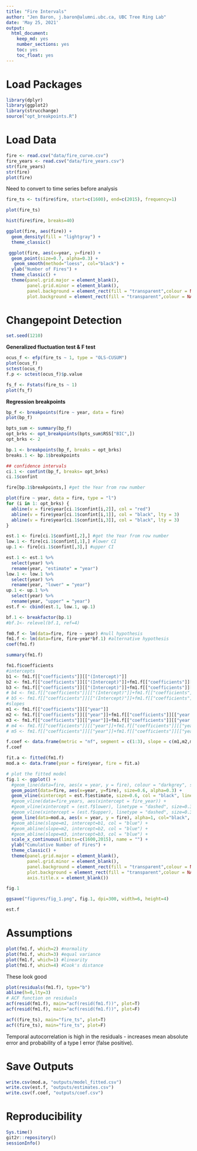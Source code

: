 ```yaml
---
title: "Fire Intervals"
author: "Jen Baron, j.baron@alumni.ubc.ca, UBC Tree Ring Lab"
date: 'May 25, 2021'
output:
  html_document:
    keep_md: yes
    number_sections: yes
    toc: yes
    toc_float: yes
---
```



# Load Packages

```r
library(dplyr)
library(ggplot2)
library(strucchange)
source("opt_breakpoints.R")
```


# Load Data

```r
fire <- read.csv("data/fire_curve.csv")
fire_years <- read.csv("data/fire_years.csv")
str(fire_years)
str(fire)
plot(fire)
```

Need to convert to time series before analysis

```r
fire_ts <- ts(fire$fire, start=c(1600), end=c(2015), frequency=1)

plot(fire_ts)
```
```r
hist(fire$fire, breaks=40)

ggplot(fire, aes(fire)) +
  geom_density(fill = "lightgray") +
  theme_classic()

 ggplot(fire, aes(x=year, y=fire)) +
  geom_point(size=0.7, alpha=0.3) +
   geom_smooth(method="loess", col="black") +
  ylab("Number of Fires") +
  theme_classic() +
  theme(panel.grid.major = element_blank(), 
        panel.grid.minor = element_blank(),
        panel.background = element_rect(fill = "transparent",colour = NA),
        plot.background = element_rect(fill = "transparent",colour = NA))
```

# Changepoint Detection

```r
set.seed(1210)
```



**Generalized fluctuation test & F test**

```r
ocus_f <- efp(fire_ts ~ 1, type = "OLS-CUSUM")
plot(ocus_f)
sctest(ocus_f)
f.p <- sctest(ocus_f)$p.value

fs_f <- Fstats(fire_ts ~ 1)
plot(fs_f)
```

**Regression breakpoints**

```r
bp_f <- breakpoints(fire ~ year, data = fire)
plot(bp_f)
```
```r
bpts_sum <- summary(bp_f)
opt_brks <- opt_breakpoints(bpts_sum$RSS["BIC",])
opt_brks <- 2
```

```r
bp.1 <- breakpoints(bp_f, breaks = opt_brks)
breaks.1 <- bp.1$breakpoints

## confidence intervals
ci.1 <- confint(bp_f, breaks= opt_brks)
ci.1$confint

fire[bp.1$breakpoints,] #get the Year from row number
```

```r
plot(fire ~ year, data = fire, type = "l")
for (i in 1: opt_brks) {
  abline(v = fire$year[ci.1$confint[i,2]], col = "red")
  abline(v = fire$year[ci.1$confint[i,1]], col = "black", lty = 3)
  abline(v = fire$year[ci.1$confint[i,3]], col = "black", lty = 3)
}
```


```r
est.1 <- fire[ci.1$confint[,2],] #get the Year from row number
low.1 <- fire[ci.1$confint[,1],] #lower CI
up.1 <- fire[ci.1$confint[,3],] #upper CI

est.1 <- est.1 %>% 
  select(year) %>%
  rename(year, "estimate" = "year")
low.1 <- low.1 %>% 
  select(year) %>%
  rename(year, "lower" = "year")
up.1 <- up.1 %>%
  select(year) %>%
  rename(year, "upper" = "year")
est.f <- cbind(est.1, low.1, up.1)
```

```r
bf.1 <- breakfactor(bp.1)
#bf.1<- relevel(bf.1, ref=4)

fm0.f <- lm(data=fire, fire ~ year) #null hypothesis
fm1.f <- lm(data=fire, fire~year*bf.1) #alternative hypothesis
coef(fm1.f)

summary(fm1.f)
```

```r
fm1.f$coefficients
#intercepts
b1 <- fm1.f[["coefficients"]][["(Intercept)"]]
b2 <- fm1.f[["coefficients"]][["(Intercept)"]]+fm1.f[["coefficients"]][["bf.1segment2"]]
b3 <- fm1.f[["coefficients"]][["(Intercept)"]]+fm1.f[["coefficients"]][["bf.1segment3"]]
# b4 <- fm1.f[["coefficients"]][["(Intercept)"]]+fm1.f[["coefficients"]][["bf.1segment4"]]
# b5 <- fm1.f[["coefficients"]][["(Intercept)"]]+fm1.f[["coefficients"]][["bf.1segment5"]]
#slopes
m1 <- fm1.f[["coefficients"]][["year"]]
m2 <- fm1.f[["coefficients"]][["year"]]+fm1.f[["coefficients"]][["year:bf.1segment2"]]
m3 <- fm1.f[["coefficients"]][["year"]]+fm1.f[["coefficients"]][["year:bf.1segment3"]]
# m4 <- fm1.f[["coefficients"]][["year"]]+fm1.f[["coefficients"]][["year:bf.1segment4"]]
# m5 <- fm1.f[["coefficients"]][["year"]]+fm1.f[["coefficients"]][["year:bf.1segment5"]]

f.coef <- data.frame(metric = "nf", segment = c(1:3), slope = c(m1,m2,m3), intercept = c(b1,b2,b3)) 
f.coef
```

```r
fit.a <- fitted(fm1.f)
mod.a <- data.frame(year = fire$year, fire = fit.a)

# plot the fitted model
fig.1 <- ggplot() +
  #geom_line(data=fire, aes(x = year, y = fire), colour = "darkgrey", size=0.75) +
  geom_point(data=fire, aes(x=year, y=fire), size=0.6, alpha=0.3) +
  geom_vline(xintercept = est.f$estimate, size=0.6, col = "black", linetype="dashed") +
  #geom_vline(data=fire_years, aes(xintercept = fire_year)) +
  #geom_vline(xintercept = (est.f$lower), linetype = "dashed", size=0.3, alpha=0.7) +
  #geom_vline(xintercept = (est.f$upper), linetype = "dashed", size=0.3, alpha=0.7) +
  geom_line(data=mod.a, aes(x = year, y = fire), alpha=1, col="black", size=0.6) + 
  #geom_abline(slope=m1, intercept=b1, col = "blue") +
  #geom_abline(slope=m2, intercept=b2, col = "blue") +
  #geom_abline(slope=m3, intercept=b3, col = "blue") +
  scale_x_continuous(limits=c(1600,2015), name = "") +
  ylab("Cumulative Number of Fires") +  
  theme_classic() +
  theme(panel.grid.major = element_blank(), 
        panel.grid.minor = element_blank(),
        panel.background = element_rect(fill = "transparent",colour = NA),
        plot.background = element_rect(fill = "transparent",colour = NA),
        axis.title.x = element_blank())

fig.1

ggsave("figures/fig_1.png", fig.1, dpi=300, width=6, height=4)
```
```r
est.f
```

# Assumptions

```r
plot(fm1.f, which=2) #normality
plot(fm1.f, which=3) #equal variance
plot(fm1.f, which=1) #linearity
plot(fm1.f, which=4) #Cook's distance
```
These look good

```r
plot(residuals(fm1.f), type="b")
abline(h=0,lty=3)
# ACF function on residuals
acf(resid(fm1.f), main="acf(resid(fm1.f))", plot=T)
acf(resid(fm1.f), main="acf(resid(fm1.f))", plot=F)

acf((fire_ts), main="fire_ts", plot=T)
acf((fire_ts), main="fire_ts", plot=F)
```

Temporal autocorrelation is high in the residuals - increases mean absolute error and probability of a type I error (false positive).

# Save Outputs

```r
write.csv(mod.a, "outputs/model_fitted.csv")
write.csv(est.f, "outputs/estimates.csv")
write.csv(f.coef, "outputs/coef.csv")
```

# Reproducibility

```r
Sys.time()
git2r::repository()
sessionInfo()
```